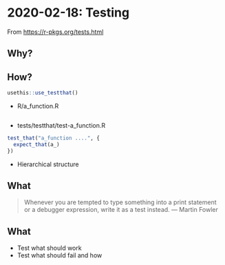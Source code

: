 # 2020-02-18: Testing

From <https://r-pkgs.org/tests.html>



## Why?



## How?

```R
usethis::use_testthat()
```

* R/a_function.R

```R

```

* tests/testthat/test-a_function.R

```R
test_that("a_function ....", {
  expect_that(a_)
})
```

* Hierarchical structure



## What

> Whenever you are tempted to type something into a print statement or a debugger expression, write it as a test instead. — Martin Fowler



## What

* Test what should work
* Test what should fail and how

